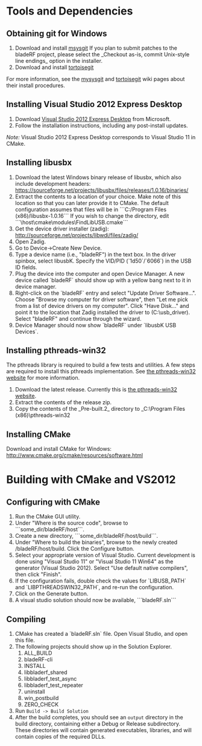 = Tools and Dependencies =

== Obtaining git for Windows ==
# Download and install [http://code.google.com/p/msysgit/downloads/list?can=2&q=%22Full+installer+for+official+Git+for+Windows%22 msysgit] If you plan to submit patches to the bladeRF project, please select the _Checkout as-is, commit Unix-style line endings_ option in the installer.
# Download and install [http://code.google.com/p/tortoisegit/wiki/Download tortoisegit]

For more information, see the [https://github.com/msysgit/msysgit/wiki/InstallMSysGit mysysgit] and [http://code.google.com/p/tortoisegit/wiki/SetupHowTo tortoisegit] wiki pages about their install procedures.

== Installing Visual Studio 2012 Express Desktop ==
# Download [http://www.microsoft.com/visualstudio/eng/products/visual-studio-express-for-windows-desktop Visual Studio 2012 Express Desktop] from Microsoft.
# Follow the installation instructions, including any post-install updates.

''Note:'' Visual Studio 2012 Express Desktop corresponds to Visual Studio 11 in CMake.

== Installing libusbx ==

# Download the latest Windows binary release of libusbx, which also include development headers: https://sourceforge.net/projects/libusbx/files/releases/1.0.16/binaries/
# Extract the contents to a location of your choice. Make note of this location so that you can later provide it to CMake. The default configuration assumes that files will be in ```C:/Program Files (x86)/libusbx-1.0.16``` If you wish to change the directory, edit ```\host\cmake\modules\FindLibUSB.cmake```
# Get the device driver installer (zadig): http://sourceforge.net/projects/libwdi/files/zadig/
# Open Zadig. 
# Go to Device->Create New Device. 
# Type a device name (i.e., "bladeRF") in the text box. In the driver spinbox, select libusbK. Specify the VID/PID (`1d50`/`6066`) in the USB ID fields.
# Plug the device into the computer and open Device Manager.  A new device called `bladeRF` should show up with a yellow bang next to it in device manager.
# Right-click on the `bladeRF` entry and select "Update Driver Software...".  Choose "Browse my computer for driver software", then "Let me pick from a list of device drivers on my computer".  Click "Have Disk..." and point it to the location that Zadig installed the driver to (C:\usb_driver).  Select "bladeRF" and continue through the wizard.
# Device Manager should now show `bladeRF` under `libusbK USB Devices`.

== Installing pthreads-win32 ==
The pthreads library is required to build a few tests and utilities. A few steps are required to install this pthreads implementation. See [http://www.sourceware.org/pthreads-win32/ the pthreads-win32 website] for more information.

# Download the latest release. Currently this is [ftp://sourceware.org/pub/pthreads-win32/pthreads-w32-2-9-1-release.zip the pthreads-win32 website].
# Extract the contents of the release zip.
# Copy the contents of the _Pre-built.2_ directory to _C:\Program Files (x86)\pthreads-win32

== Installing CMake ==
Download and install CMake for Windows: 
http://www.cmake.org/cmake/resources/software.html

= Building with CMake and VS2012 =

== Configuring with CMake ==
# Run the CMake GUI utility. 
# Under "Where is the source code", browse to ```some_dir/bladeRF/host```. 
# Create a new directory, ```some_dir/bladeRF/host/build```. 
# Under "Where to build the binaries", browse to the newly created /bladeRF/host/build. Click the Configure button. 
# Select your appropriate version of Visual Studio.  Current development is done using "Visual Studio 11" or "Visual Studio 11 Win64" as the generator (Visual Studio 2012).  Select "Use default native compilers", then click "Finish". 
# If the configuration fails, double check the values for `LIBUSB_PATH` and `LIBPTHREADSWIN32_PATH`, and re-run the configuration.
# Click on the Generate button.
# A visual studio solution should now be available, ```bladeRF.sln``` 

== Compiling ==
# CMake has created a `bladeRF.sln` file.  Open Visual Studio, and open this file.
# The following projects should show up in the Solution Explorer.
## ALL_BUILD
## bladeRF-cli
## INSTALL
## libbladerf_shared
## libbladerf_test_async
## libbladerf_test_repeater
## uninstall
## win_postbuild
## ZERO_CHECK
# Run <code>Build -> Build Solution</code>
# After the build completes, you should see an <code>output</code> directory in the build directory, containing either a Debug or Release subdirectory. These directories will contain generated executables, libraries, and will contain copies of the required DLLs.
